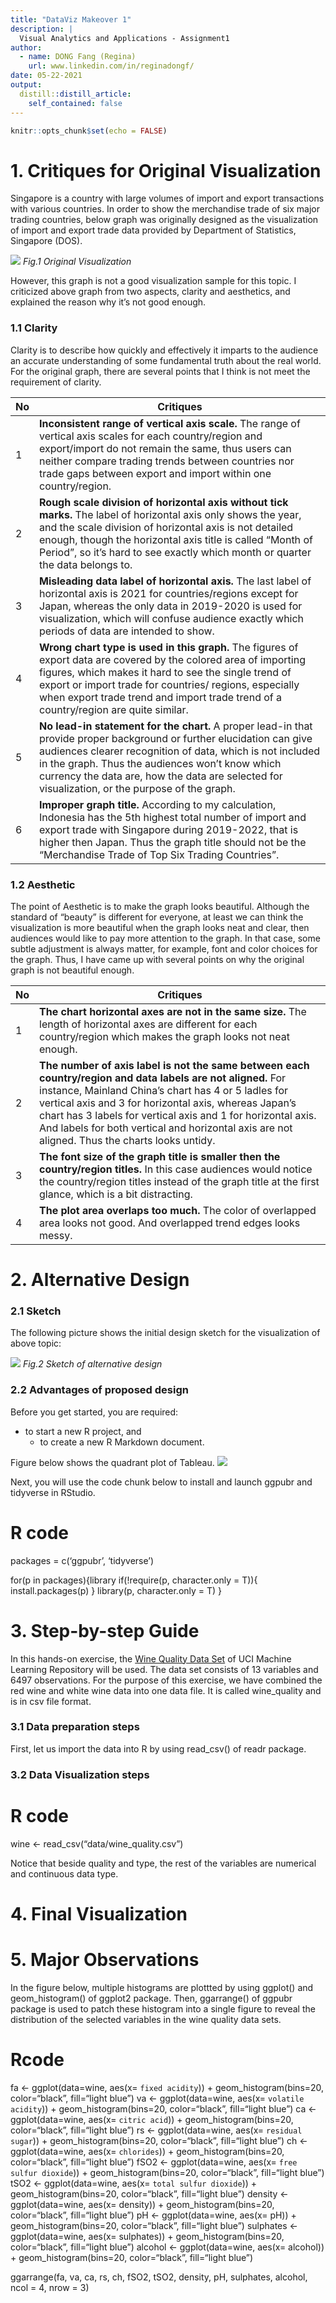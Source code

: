 ```yaml
---
title: "DataViz Makeover 1"
description: |
  Visual Analytics and Applications - Assignment1
author:
  - name: DONG Fang (Regina)
    url: www.linkedin.com/in/reginadongf/
date: 05-22-2021
output:
  distill::distill_article:
    self_contained: false
---
```



```r
knitr::opts_chunk$set(echo = FALSE)
```

# 1. Critiques for Original Visualization

Singapore is a country with large volumes of import and export transactions with various countries. In order to show the merchandise trade of six major trading countries, below graph was originally designed as the visualization of import and export trade data provided by Department of Statistics, Singapore (DOS).

![](img/img01_origin.png)
_Fig.1 Original Visualization_

However, this graph is not a good visualization sample for this topic. I criticized above graph from two aspects, clarity and aesthetics, and explained the reason why it's not good enough.

### 1.1 Clarity

Clarity is to describe how quickly and effectively it imparts to the audience an accurate understanding of some fundamental truth about the real world. For the original graph, there are several points that I think is not meet the requirement of clarity.

**No** | **Critiques**
-------|--------------------------------------------------------------------------------------------------------------------------------
1      | **Inconsistent range of vertical axis scale.** The range of vertical axis scales for each country/region and export/import do not remain the same, thus users can neither compare trading trends between countries nor trade gaps between export and import within one country/region.
2      | **Rough scale division of horizontal axis without tick marks.** The label of horizontal axis only shows the year, and the scale division of horizontal axis is not detailed enough, though the horizontal axis title is called "Month of Period", so it's hard to see exactly which month or quarter the data belongs to.
3      | **Misleading data label of horizontal axis.** The last label of horizontal axis is 2021 for countries/regions except for Japan, whereas the only data in 2019-2020 is used for visualization, which will confuse audience exactly which periods of data are intended to show.
4      |**Wrong chart type is used in this graph.** The figures of export data are covered by the colored area of importing figures, which makes it hard to see the single trend of export or import trade for countries/ regions, especially when export trade trend and import trade trend of a country/region are quite similar.
5      |**No lead-in statement for the chart.** A proper lead-in that provide proper background or further elucidation can give audiences clearer recognition of data, which is not included in the graph. Thus the audiences won't know which currency the data are, how the data are selected for visualization, or the purpose of the graph.
6      |**Improper graph title. **According to my calculation, Indonesia has the 5th highest total number of import and export trade with Singapore during 2019-2022, that is higher then Japan. Thus the graph title should not be the "Merchandise Trade of Top Six Trading Countries".

### 1.2 Aesthetic

The point of Aesthetic is to make the graph looks beautiful. Although the standard of "beauty" is different for everyone, at least we can think the visualization is more beautiful when the graph looks neat and clear, then audiences would like to pay more attention to the graph. In that case, some subtle adjustment is always matter, for example, font and color choices for the graph.  Thus, I have came up with several points on why the original graph is not beautiful enough.

**No** | **Critiques**
-------|------------------------------------------------------------------------------------------------------------
1      |**The chart horizontal axes are not in the same size.** The length of horizontal axes are different for each country/region which makes the graph looks not neat enough.
2      |**The number of axis label is not the same between each country/region and data labels are not aligned.** For instance, Mainland China's chart has 4 or 5 ladles for vertical axis and 3 for horizontal axis, whereas Japan's chart has 3 labels for vertical axis and 1 for horizontal axis. And labels for both vertical and horizontal axis are not aligned. Thus the charts looks untidy. 
3      |**The font size of the graph title is smaller then the country/region titles.** In this case audiences would notice the country/region titles instead of the graph title at the first glance, which is a bit distracting.
4      |**The plot area overlaps too much.** The color of overlapped area looks not good. And overlapped trend edges looks messy.

# 2. Alternative Design

### 2.1 Sketch

The following picture shows the initial design sketch for the visualization of above topic:

![](to be updated) 
_Fig.2 Sketch of alternative design_

### 2.2 Advantages of proposed design

Before you get started, you are required:

* to start a new R project, and
    * to create a new R Markdown document.

Figure below shows the quadrant plot of Tableau.
![](img/image01.jpg)


Next, you will use the code chunk below to install and launch ggpubr and tidyverse in RStudio.

# R code 
packages = c('ggpubr', 'tidyverse')

for(p in packages){library
  if(!require(p, character.only = T)){
    install.packages(p)
  }
  library(p, character.only = T)
}


# 3. Step-by-step Guide

In this hands-on exercise, the [Wine Quality Data Set](https://archive.ics.uci.edu/ml/datasets/wine+quality) of UCI Machine Learning Repository will be used.  The data set consists of 13 variables and 6497 observations.  For the purpose of this exercise, we have combined the red wine and white wine data into one data file.  It is called wine_quality and is in csv file format.  

### 3.1 Data preparation steps

First, let us import the data into R by using read_csv() of readr package.  

### 3.2 Data Visualization steps

# R code
wine <- read_csv("data/wine_quality.csv")


Notice that beside quality and type, the rest of the variables are numerical and continuous data type. 


# 4. Final Visualization


# 5. Major Observations

In the figure below, multiple histograms are plottted by using ggplot() and geom_histogram() of ggplot2 package.  Then, ggarrange() of ggpubr package is used to patch these histogram into a single figure to reveal the distribution of the selected variables in the wine quality data sets.  

# Rcode
fa <- ggplot(data=wine, aes(x= `fixed acidity`)) +
  geom_histogram(bins=20, color="black", fill="light blue")
va <- ggplot(data=wine, aes(x= `volatile acidity`)) +
  geom_histogram(bins=20, color="black", fill="light blue")
ca <- ggplot(data=wine, aes(x= `citric acid`)) +
  geom_histogram(bins=20, color="black", fill="light blue")
rs <- ggplot(data=wine, aes(x= `residual sugar`)) +
  geom_histogram(bins=20, color="black", fill="light blue")
ch <- ggplot(data=wine, aes(x= `chlorides`)) +
  geom_histogram(bins=20, color="black", fill="light blue")
fSO2 <- ggplot(data=wine, aes(x= `free sulfur dioxide`)) +
  geom_histogram(bins=20, color="black", fill="light blue")
tSO2 <- ggplot(data=wine, aes(x= `total sulfur dioxide`)) +
  geom_histogram(bins=20, color="black", fill="light blue")
density <- ggplot(data=wine, aes(x= density)) +
  geom_histogram(bins=20, color="black", fill="light blue")
pH <- ggplot(data=wine, aes(x= pH)) +
  geom_histogram(bins=20, color="black", fill="light blue")
sulphates <- ggplot(data=wine, aes(x= sulphates)) +
  geom_histogram(bins=20, color="black", fill="light blue")
alcohol <- ggplot(data=wine, aes(x= alcohol)) +
  geom_histogram(bins=20, color="black", fill="light blue")

ggarrange(fa, va, ca, rs, ch, fSO2, tSO2, density, pH, sulphates, alcohol, 
          ncol = 4, nrow = 3)





